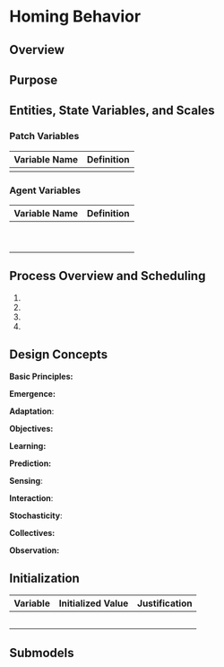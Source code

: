 # Homing Behavior

## Overview

## Purpose

## Entities, State Variables, and Scales

### Patch Variables

| Variable Name | Definition |
|---------------|------------|
|               |            |

### Agent Variables

| Variable Name | Definition |
|---------------|------------|
|               |            |
|               |            |
|               |            |
|               |            |
|               |            |
|               |            |
|               |            |
|               |            |
|               |            |

## Process Overview and Scheduling

1.  

2.  

3.  

4.  

## Design Concepts

**Basic Principles:**

**Emergence:**

**Adaptation**:

**Objectives:**

**Learning:**

**Prediction:**

**Sensing**:

**Interaction**:

**Stochasticity**:

**Collectives:**

**Observation:**

## Initialization

| Variable | Initialized Value | Justification |
|:--------:|:-----------------:|:-------------:|
|          |                   |               |
|          |                   |               |
|          |                   |               |
|          |                   |               |
|          |                   |               |

## Submodels
